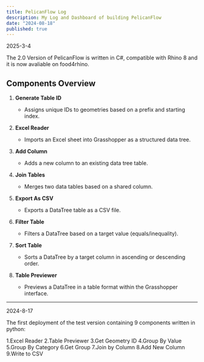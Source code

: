 ```yaml
---
title: PelicanFlow Log
description: My Log and Dashboard of building PelicanFlow
date: "2024-08-18"
published: true
---
```

2025-3-4

The 2.0 Version of PelicanFlow is written in C#, compatible with Rhino 8 and it is now avaliable on food4rhino.

## Components Overview

1. **Generate Table ID**  
   - Assigns unique IDs to geometries based on a prefix and starting index.

2. **Excel Reader**  
   - Imports an Excel sheet into Grasshopper as a structured data tree.

3. **Add Column**  
   - Adds a new column to an existing data tree table.

4. **Join Tables**  
   - Merges two data tables based on a shared column.

5. **Export As CSV**  
   - Exports a DataTree table as a CSV file.

6. **Filter Table**  
   - Filters a DataTree based on a target value (equals/inequality).

7. **Sort Table**  
   - Sorts a DataTree by a target column in ascending or descending order.

8. **Table Previewer**  
   - Previews a DataTree in a table format within the Grasshopper interface.

---

2024-8-17

The first deployment of the test version containing 9 components written in python:

1.Excel Reader
2.Table Previewer
3.Get Geometry ID
4.Group By Value
5.Group By Category
6.Get Group
7.Join by Column
8.Add New Column
9.Write to CSV
